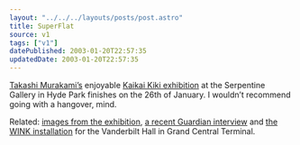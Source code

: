 ```yaml
---
layout: "../../../layouts/posts/post.astro"
title: SuperFlat
source: v1
tags: ["v1"]
datePublished: 2003-01-20T22:57:35
updatedDate: 2003-01-20T22:57:35
---
```


[Takashi Murakami&#8217;s][1] enjoyable [Kaikai Kiki exhibition][2] at the Serpentine Gallery in Hyde Park finishes on the 26th of January. I wouldn&#8217;t recommend going with a hangover, mind.

Related: [images from the exhibition][3], [a recent Guardian interview][4] and [the WINK installation][5] for the Vanderbilt Hall in Grand Central Terminal.

[1]: http://www.kaikaikiki.co.jp/index-e.html "Kaikai Kiki Home Page (English version)"
[2]: http://www.serpentinegallery.org/current.html "The Serpentine Gallery: Current Exhibition"
[3]: http://www.bbc.co.uk/dna/collective/A875171 "BBC Collective: Images from Kaikai Kiki exhibition"
[4]: http://www.guardian.co.uk/japan/story/0,7369,836007,00.html "The Guardian: Turning manga-nese"
[5]: http://www.creativetime.org/takashi/html_index.html "Creative Time, New York: Takashi Murakami's WINK installation for Grand Central Terminal's Vanderbilt Hall"
